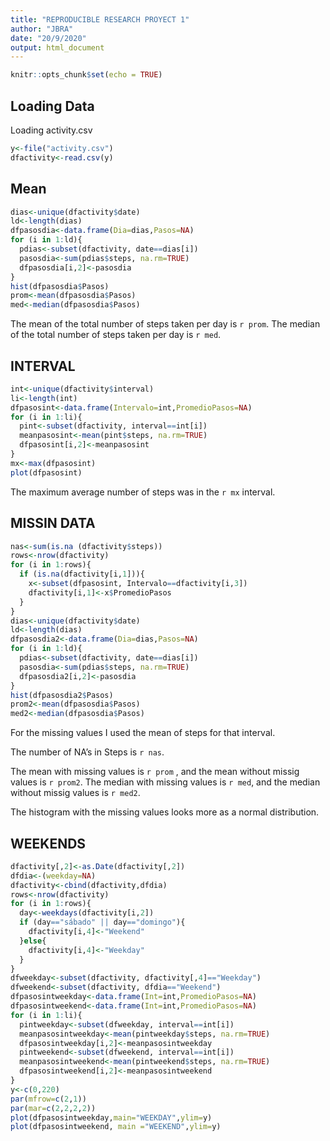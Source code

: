 ---
title: "REPRODUCIBLE RESEARCH PROYECT 1"
author: "JBRA"
date: "20/9/2020"
output: html_document
---

```{r setup, include=FALSE}
knitr::opts_chunk$set(echo = TRUE)
```

## Loading Data

Loading activity.csv

```{r loading}
y<-file("activity.csv")
dfactivity<-read.csv(y)
```

## Mean

```{r mean}
dias<-unique(dfactivity$date)
ld<-length(dias)
dfpasosdia<-data.frame(Dia=dias,Pasos=NA)
for (i in 1:ld){
  pdias<-subset(dfactivity, date==dias[i])
  pasosdia<-sum(pdias$steps, na.rm=TRUE)
  dfpasosdia[i,2]<-pasosdia
}
hist(dfpasosdia$Pasos)
prom<-mean(dfpasosdia$Pasos)
med<-median(dfpasosdia$Pasos)

```

The mean of the total number of steps taken per day is `r prom`.
The median of the total number of steps taken per day is `r med`.


## INTERVAL
```{r interval}
int<-unique(dfactivity$interval)
li<-length(int)
dfpasosint<-data.frame(Intervalo=int,PromedioPasos=NA)
for (i in 1:li){
  pint<-subset(dfactivity, interval==int[i])
  meanpasosint<-mean(pint$steps, na.rm=TRUE)
  dfpasosint[i,2]<-meanpasosint
}
mx<-max(dfpasosint)
plot(dfpasosint)
```
The maximum average number of steps was in the `r mx` interval.

## MISSIN DATA
```{r NA}
nas<-sum(is.na (dfactivity$steps))
rows<-nrow(dfactivity)
for (i in 1:rows){
  if (is.na(dfactivity[i,1])){
    x<-subset(dfpasosint, Intervalo==dfactivity[i,3])
    dfactivity[i,1]<-x$PromedioPasos
  }
}
dias<-unique(dfactivity$date)
ld<-length(dias)
dfpasosdia2<-data.frame(Dia=dias,Pasos=NA)
for (i in 1:ld){
  pdias<-subset(dfactivity, date==dias[i])
  pasosdia<-sum(pdias$steps, na.rm=TRUE)
  dfpasosdia2[i,2]<-pasosdia
}
hist(dfpasosdia2$Pasos)
prom2<-mean(dfpasosdia$Pasos)
med2<-median(dfpasosdia$Pasos)

```
For the missing values I used the mean of steps for that interval.

The number of NA's in Steps is `r nas`.

The mean with missing values is `r prom` , and the mean without missig values is `r prom2`.
The median with missing values is `r med`, and the median without missig values is `r med2`.

The histogram with the missing values looks more as a normal distribution.

## WEEKENDS

```{r weekends}
dfactivity[,2]<-as.Date(dfactivity[,2])
dfdia<-(weekday=NA)
dfactivity<-cbind(dfactivity,dfdia)
rows<-nrow(dfactivity)
for (i in 1:rows){
  day<-weekdays(dfactivity[i,2])
  if (day=="sábado" || day=="domingo"){
    dfactivity[i,4]<-"Weekend"
  }else{
    dfactivity[i,4]<-"Weekday"
  }
}
dfweekday<-subset(dfactivity, dfactivity[,4]=="Weekday")
dfweekend<-subset(dfactivity, dfdia=="Weekend")
dfpasosintweekday<-data.frame(Int=int,PromedioPasos=NA)
dfpasosintweekend<-data.frame(Int=int,PromedioPasos=NA)
for (i in 1:li){
  pintweekday<-subset(dfweekday, interval==int[i])
  meanpasosintweekday<-mean(pintweekday$steps, na.rm=TRUE)
  dfpasosintweekday[i,2]<-meanpasosintweekday
  pintweekend<-subset(dfweekend, interval==int[i])
  meanpasosintweekend<-mean(pintweekend$steps, na.rm=TRUE)
  dfpasosintweekend[i,2]<-meanpasosintweekend
}
y<-c(0,220)
par(mfrow=c(2,1))
par(mar=c(2,2,2,2))
plot(dfpasosintweekday,main="WEEKDAY",ylim=y)
plot(dfpasosintweekend, main ="WEEKEND",ylim=y)

```